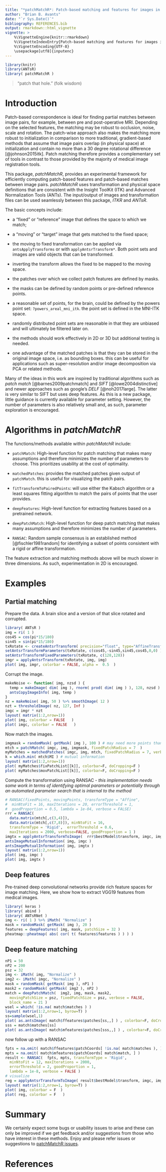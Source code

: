 ```yaml
---
title: "*patchMatchR*: Patch-based matching and features for images in R"
author: "Brian B. Avants"
date: "`r Sys.Date()`"
bibliography: REFERENCES.bib
output: rmarkdown::html_vignette
vignette: >
    %\VignetteEngine{knitr::rmarkdown}
    %\VignetteIndexEntry{Patch-based matching and features for images in R}
    %\VignetteEncoding{UTF-8}
    \usepackage[utf8]{inputenc}
---
```


```r
library(knitr)
library(ANTsR)
library( patchMatchR )
```

> "patch that hole."
(folk wisdom)

# Introduction

Patch-based correspondence is ideal for finding partial matches between image pairs,
for example, between pre and post-operative MRI.  Depending on the selected features,
the matching may be robust to occlusion, noise, scale and rotation.  The patch-wise
approach also makes the matching more robust to initialization in comparison to
more traditional, gradient-based methods that assume that image pairs overlap (in
physical space) at initialization and contain no more than a 30 degree rotational difference [@johnson2015itk].
Patch matching therefore provides a complementary set of tools in contrast to
those provided by the majority of medical image registration tools.

This package, *patchMatchR*, provides an experimental framework for efficiently
computing patch-based features and patch-based matches between image pairs.
*patchMatchR* uses transformation and physical space definitions that are
consistent with the Insight ToolKit (ITK) and Advanced Normalization Tools (ANTs).
The input/output of images and transformation files can be used seamlessly between
this package, *ITKR* and *ANTsR*.

The basic concepts include:

* a "fixed" or "reference" image that defines the space to which we match;

* a "moving" or "target" image that gets matched to the fixed space;

* the moving to fixed transformation can be applied via `antsApplyTransforms` or
with `applyAntsrTransform*`.  Both point sets and images are valid objects that
can be transformed.

* inverting the transform allows the fixed to be mapped to the moving space.

* the patches over which we collect patch features are defined by masks.

* the masks can be defined by random points or pre-defined reference points.

* a reasonable set of points, for the brain, could be defined by the powers
point set: `?powers_areal_mni_itk`.  the point set is defined in the MNI-ITK
space.

* randomly distributed point sets are reasonable in that they are unbiased and
will ultimately be filtered later on.

* the methods should work effectively in 2D or 3D but additional testing is needed.

* one advantage of the matched patches is that they can be stored in the original
image space, i.e. as bounding boxes.  this can be useful for applications such
as super-resolution and/or image decomposition via PCA or related methods.

Many of the ideas in this work are inspired by traditional algorithms such as
*patch match* [@barnes2009patchmatch] and *SIFT* [@lowe2004distinctive] and newer approaches such as google's *DELF* [@noh2017large].
The latter is very similar to SIFT but uses deep features.  As this is a new
package, little guidance is currently available for parameter setting.
However, the number of parameters is also relatively small and, as such, parameter
exploration is encouraged.

# Algorithms in *patchMatchR*

The functions/methods available within *patchMatchR* include:

* `patchMatch`: High-level function for patch matching that makes many assumptions
     and therefore minimizes the number of parameters to
     choose. This prioritizes usability at the cost of optimality.

* `matchedPatches`: provides the matched patches given output of `patchMatch`.
this is useful for visualizing the patch pairs.

* `fitTransformToPairedPoints`: will use either the Kabsch algorithm or a least
     squares fitting algorithm to match the pairs of points that the
     user provides.

* `deepFeatures`: High-level function for extracting features based on a pretrained
     network.

* `deepPatchMatch`: High-level function for deep patch matching that makes many
     assumptions and therefore minimizes the number of parameters.

* `RANSAC`: Random sample consensus is an established method [@fischler1981random] for identifying
a subset of points consistent with a rigid or affine transformation.

The feature extraction and matching methods above will be much slower in three
dimensions.  As such, experimentation in 2D is encouraged.

# Examples

## Partial matching

Prepare the data.  A brain slice and a version of that slice rotated and corrupted.

```r
library( ANTsR )
img = ri( 1 )
cos45 = cos(pi*15/180)
sin45 = sin(pi*15/180)
txRotate <- createAntsrTransform( precision="float", type="AffineTransform", dim=2 )
setAntsrTransformParameters(txRotate, c(cos45,-sin45,sin45,cos45,0,0) )
setAntsrTransformFixedParameters(txRotate, c(128,128))
imgr = applyAntsrTransform(txRotate, img, img)
plot( img, imgr, colorbar = FALSE, alpha =  0.5  )
```

Corrupt the image.

```r
makeNoise <- function( img, nzsd ) {
  temp = makeImage( dim( img ), rnorm( prod( dim( img ) ), 128, nzsd ) )
  antsCopyImageInfo( img, temp )
}
nz = makeNoise( img, 50 ) %>% smoothImage( 12 )
nzt = thresholdImage( nz, 127, Inf )
imgc = imgr * nzt
layout( matrix(1:2,nrow=1))
plot( img, colorbar = FALSE   )
plot( imgc, colorbar = FALSE   )
```

Now match the images.

```r
imgmask = randomMask( getMask( img ), 100 ) # may need more points than this
mtch = patchMatch( imgc, img, imgmask, fixedPatchRadius = 7  )
myMatches = matchedPatches( imgc, img, mtch, fixedPatchRadius = 7, verbose=FALSE )
k = which.min( mtch$MI ) # mutual information
layout( matrix(1:2,nrow=1))
plot( myMatches$fixPatchList[[k]], colorbar=F, doCropping=F )
plot( myMatches$movPatchList[[k]], colorbar=F, doCropping=F )
```

Compute the transformation using RANSAC - *this implementation needs some work
in terms of identifying optimal parameters or potentially through an automated
parameter search that is internal to the method*

```r
# RANSAC(fixedPoints, movingPoints, transformType = "Affine",
#  minNtoFit = 16, maxIterations = 20, errorThreshold = 1,
#  goodProportion = 0.5, lambda = 1e-04, verbose = FALSE)
rrr = RANSAC(
  data.matrix(mtch[,c(3,4)]),
  data.matrix(mtch[,c(7,8)]), minNtoFit = 16,
  transformType = 'Rigid',  errorThreshold = 0.6,
  maxIterations = 2000, verbose=FALSE, goodProportion = 1 )
imgtx = applyAntsrTransformToImage(  rrr$bestModel$transform, imgc, img )
antsImageMutualInformation( img, imgc )
antsImageMutualInformation( img, imgtx )
layout( matrix(1:2,nrow=1))
plot( img, imgc )
plot( img, imgtx )
```

## Deep features

Pre-trained deep convolutional networks provide rich feature spaces for
image matching.   Here, we show how to extract VGG19 features from medical images.

```r
library( keras )
library( abind )
library( ANTsRNet )
img <- ri( 1 ) %>% iMath( "Normalize" )
mask = randomMask( getMask( img ), 20 )
features = deepFeatures( img, mask, patchSize = 32 )
pheatmap::pheatmap( abs( cor( t( features$features ) ) ) )
```

## Deep feature matching

```r
nP1 = 50
nP2 = 200
psz = 32
img <- iMath( img, "Normalize" )
img2 <- iMath( imgc, "Normalize" )
mask = randomMask( getMask( img ), nP1 )
mask2 = randomMask( getMask( img2 ), nP2 )
match = deepPatchMatch(  img2, img, mask, mask2,
  movingPatchSize = psz, fixedPatchSize = psz, verbose = FALSE,
  block_name = 21 )
wsel = which( !is.na( match$matches ) )
layout( matrix(1:2,nrow=1, byrow=T) )
ss=sample(wsel,1)
plot( as.antsImage( match$ffeatures$patches[ss,,] ) , colorbar=F, doCropping=F )
sss = match$matches[ss]
plot( as.antsImage( match$mfeatures$patches[sss,,] ) , colorbar=F, doCropping=F  )
```

now follow up with a RANSAC

```r
fpts = na.omit( match$ffeatures$patchCoords[ !is.na( match$matches ), ] )
mpts = na.omit( match$mfeatures$patchCoords[ match$match, ] )
result <- RANSAC(  fpts, mpts, transformType = 'Rigid',
  minNtoFit = 12, maxIterations = 2000,
  errorThreshold = 2, goodProportion = 1,
  lambda = 1e-8, verbose = FALSE )
# visualize
reg = applyAntsrTransformToImage( result$bestModel$transform, imgc, img )
layout( matrix(1:2,nrow=1, byrow=T) )
plot( img, colorbar = F  )
plot( reg, colorbar = F   )

```

# Summary

We certainly expect some bugs or usability issues to arise and these can only
be improved if we get feedback and/or suggestions from those who have interest
in these methods. Enjoy and please refer issues or suggestions to [patchMatchR issues](https://github.com/stnava/patchMatchR/issues).


# References
